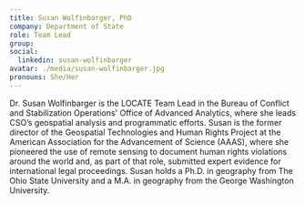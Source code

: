 ```yaml
---
title: Susan Wolfinbarger, PhD
company: Department of State
role: Team Lead
group:
social:
  linkedin: susan-wolfinbarger
avatar: ./media/susan-wolfinbarger.jpg
pronouns: She/Her
---
```

Dr. Susan Wolfinbarger is the LOCATE Team Lead in the Bureau of Conflict and Stabilization Operations' Office of Advanced Analytics, where she leads CSO’s geospatial analysis and programmatic efforts. Susan is the former director of the Geospatial Technologies and Human Rights Project at the American Association for the Advancement of Science (AAAS), where she pioneered the use of remote sensing to document human rights violations around the world and, as part of that role, submitted expert evidence for international legal proceedings. Susan holds a Ph.D. in geography from The Ohio State University and a M.A. in geography from the George Washington University.